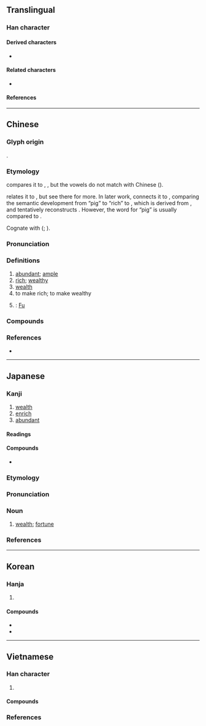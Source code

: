 {{also|冨}}
{{character info}}
==Translingual==
{{stroke order|strokes=12}}

===Han character===
{{stroke order|type=jbw|strokes=12}}
{{Han char|rn=40|rad=宀|as=09|sn=12|four=30606|canj=JMRW|ids=⿱宀畐}}

====Derived characters====
* {{l|mul|[[𫣡]], [[𠾙]], [[𡡩]], [[𢠲]], [[𪷛]], [[𬁗]], [[𬋋]], [[䒇]], [[𣎬]], [[𧬙]], [[𨬬]], [[𩍏]], [[𫙻]], [[𪧰]], [[𪆠]], [[䔰]], [[𩯅]], [[𡬂]]}}

====Related characters====
* {{l|mul|冨}} {{q|[[w:Variant Chinese character|Variant form]]}}

====References====
{{Han ref|kx=0288.270|dkj=07230|dj=0571.220|hdz=20942.040|uh=5BCC}}

----

==Chinese==
{{zh-forms|ss=𫲷|alt=冨}}
{{zh-wp|zh:富姓|yue:富氏|nan:Hù (biân-pêng)}}

===Glyph origin===
{{Han etym}}
{{Han compound|宀|畐|c1=s|c2=p|ls=psc}}.

===Etymology===
{{zh-ref|Bodman (1980)}} compares it to {{cog|bo|ཕྱུག||rich; wealthy}}, {{m|bo|ཕྱུགས||all beasts that can be domesticated or subjugated by man; cattle}}, but the vowels do not match with Chinese ({{zh-ref|Schuessler, 2007}}).

{{zh-ref|Sagart (1999)}} relates it to {{och-l|寶}}, but see there for more. In later work, {{zh-ref|Sagart (2011b, 2017d)}} connects it to {{cog|tbq-pro|*pʷak||pig}}, comparing the semantic development from “pig” to “rich” to {{cog|la|pecunia||money}}, which is derived from {{cog|la|pecu||cattle; domestic animals}}, and tentatively reconstructs {{inh|zh|sit-pro|*C.pək||pig}}. However, the {{cog|tbq}} word for “pig” is usually compared to {{och-l|豝|sow}}.

Cognate with {{och-l|福|blessing}} ({{zh-ref|Wang, 1982}}; {{zh-ref|Schuessler, 2007}}).

===Pronunciation===
{{zh-pron
|m=fù
|m-s=fu4
|dg=фу3
|c=fu3
|c-t=
|g=fu4
|h=pfs=fu;gd=fu4
|j=
|md=hó/bó
|md_note=hó - colloquial; bó - literary
|mn=ml,jj,tw:hù/ml,jj,tw:pù
|mn_note=hù - literary; pù - vernacular
|mn-t=bu3
|w=2fu
|x=
|mc=y
|oc=y
|cat=a
}}

===Definitions===
{{zh-hanzi}}

# [[abundant]]; [[ample]]
# [[rich]]; [[wealthy]]
# [[wealth]]
# to make rich; to make wealthy
# {{surname|zh|nodot=1}}: [[Fu]]

===Compounds===
{{zh-der|阿富汗|財富|豐富|富產|富富有餘|富貴|富國|富含|富豪|富戶|富甲一方|富可敵國|富礦|富麗|富民|富農|富婆|富強|富饒|富人|富商|富實|富庶|富態|富翁|富營養化|富有|富於|富餘|富裕|富源|富足|貧富|致富|富家|阿富汗尼|李富莊|富城坪|富里|富池|新富|富錦|富泰|富基|國富民強|巨富|富盛}}

===References===
* {{R:yue:Hanzi}}

{{zh-cat|Elementary}}

----

==Japanese==
{{wp|lang=ja}}

===Kanji===
{{ja-kanji|grade=5|rs=宀09}}

# [[wealth]]
# [[enrich]]
# [[abundant]]

====Readings====
{{ja-readings
|goon=ふ
|kanon=ふう
|kun=と-む, とみ-
}}

====Compounds====
* {{ja-r|豊%富|ほう%ふ}}

===Etymology===
{{wp|lang=ja}}
{{ja-kanjitab|とみ|yomi=k}}

{{ja-etym-renyokei|富む|とむ|to be [[rich]]}}

===Pronunciation===
{{ja-pron|とみ|y=k|acc=1|acc_ref=DJR}}

===Noun===
{{ja-noun|とみ}}

# [[wealth]]; [[fortune]]

===References===
<references/>

----

==Korean==

===Hanja===
{{ko-hanja|부유하다|부유할|부}}

# {{hanja form of|부|[[wealth]]}}

====Compounds====
* {{ko-l|부자|[[rich]] [[person]]|富者}}
* {{ko-l|부유|[[wealth]]|富裕}}

----

==Vietnamese==

===Han character===
{{vi-readings|rs=宀09
|hanviet=phú-tdcntd;gdhn;bonet
|phienthiet=
|nom=phú-tdcntd;bonet;genibrel;taberd
}}

# {{han tu form of|phú|[[wealth]]}}

====Compounds====
{{der3|vi
|{{vi-l|富貴|[[phú quý]] / [[phú quí]]}}
|{{vi-l|富家|phú gia}}
}}

===References===
<references/>